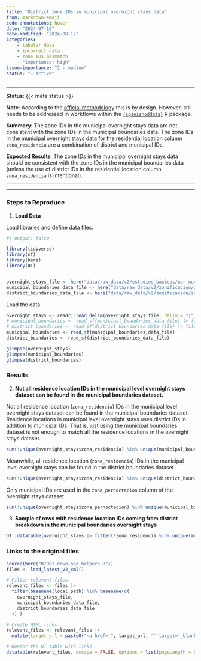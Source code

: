 ```yaml
---
title: "District zone IDs in municipal overnight stays data"
from: markdown+emoji
code-annotations: hover
date: "2024-07-16"
date-modified: "2024-08-17"
categories:
    - tabular data
    - incorrect data
    - zone IDs mismatch
    - "importance: high"
issue-importance: "2 - medium"
status: "⚠️ active"
---
```


---

**Status**: {{< meta status >}}

**Note**: According to the [official methodology](https://www.transportes.gob.es/recursos_mfom/paginabasica/recursos/a3_informe_metodologico_resumen_v6.pdf) this is by design. However, still needs to be addressed in workflows within the [`{spanishoddata}`](https://github.com/Robinlovelace/spanishoddata){target='_blank'} R package.

**Summary**: The zone IDs in the municipal overnight stays data are not consistent with the zone IDs in the municipal boundaries data. The zone IDs in the municipal overnight stays data for the residential location column `zona_residencia` are a combination of district and municipal IDs.

**Expected Results**: The zone IDs in the municipal overnight stays data should be consistent with the zone IDs in the municipal boundaries data (unless the use of district IDs in the residential location column `zona_residencia` is intentional).

---


---


### Steps to Reproduce

1. **Load Data**

Load libraries and define data files.

```r
#| output: false

library(tidyverse)
library(sf)
library(here)
library(DT)


overnight_stays_file <- here("data/raw_data/v2/estudios_basicos/por-municipios/pernoctaciones/ficheros-diarios/2022-01/20220101_Pernoctaciones_municipios.csv.gz")
municipal_boundaries_data_file <- here("data/raw_data/v2/zonificacion/zonificacion_municipios/zonificacion_municipios.shp")
district_boundaries_data_file <- here("data/raw_data/v2/zonificacion/zonificacion_distritos/zonificacion_distritos.shp")
```

Load the data.


```r
overnight_stays <- readr::read_delim(overnight_stays_file, delim = "|", show_col_types = FALSE, name_repair = "unique_quiet")
# municipal_boundaries <- read_sf(municipal_boundaries_data_file) |> filter(!grepl("PT|FR|externo", ID))
# district_boundaries <- read_sf(district_boundaries_data_file) |> filter(!grepl("PT|FR|externo", ID))
municipal_boundaries <- read_sf(municipal_boundaries_data_file)
district_boundaries <- read_sf(district_boundaries_data_file)
```

```r
glimpse(overnight_stays)
glimpse(municipal_boundaries)
glimpse(district_boundaries)
```


### Results

2. **Not all residence location IDs in the municipal level overnight stays dataset can be found in the municipal boundaries dataset.**

Not all residence location (`zona_residencia`) IDs in the municipal level overnight stays dataset can be found in the municipal boundaries dataset. Residence locations in municipal level overnight stays uses district IDs in addition to municipal IDs. That is, just using the municipal boundaries dataset is not enough to match all the residence locations in the overnight stays dataset.

```r
sum(!unique(overnight_stays$zona_residencia) %in% unique(municipal_boundaries$ID))
```

Meanwhile, all residence location (`zona_residencia`) IDs in the municipal level overnight stays can be found in the district boundaries dataset.

```r
sum(!unique(overnight_stays$zona_residencia) %in% unique(district_boundaries$ID))
```

Only municipal IDs are used in the `zona_pernoctacion` column of the overnight stays dataset.

```r
sum(!unique(overnight_stays$zona_pernoctacion) %in% unique(municipal_boundaries$ID))
```


3. **Sample of rows with residence location IDs coming from district breakdown in the municipal boundaries overnight stays**

```r
DT::datatable(overnight_stays |> filter(!zona_residencia %in% unique(municipal_boundaries$ID)) |> sample_n(100))
```



### Links to the original files

```r
source(here("R/901-download-helpers.R"))
files <- load_latest_v2_xml()

# Filter relevant files
relevant_files <- files |> 
  filter(basename(local_path) %in% basename(c(
    overnight_stays_file,
    municipal_boundaries_data_file,
    district_boundaries_data_file
  )) )

# Create HTML links
relevant_files <- relevant_files |> 
  mutate(target_url = paste0("<a href='", target_url, "' target='_blank'>", target_url, "</a>"))

# Render the DT table with links
datatable(relevant_files, escape = FALSE, options = list(pageLength = 5))
```
